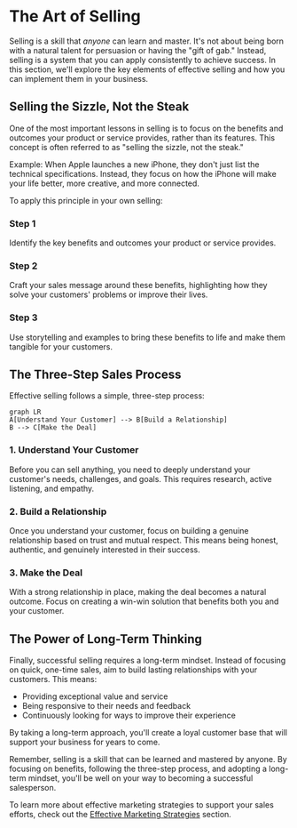 
# The Art of Selling

Selling is a skill that *anyone* can learn and master. It's not about being born with a natural talent for persuasion or having the "gift of gab." Instead, selling is a system that you can apply consistently to achieve success. In this section, we'll explore the key elements of effective selling and how you can implement them in your business.

## Selling the Sizzle, Not the Steak

One of the most important lessons in selling is to focus on the benefits and outcomes your product or service provides, rather than its features. This concept is often referred to as "selling the sizzle, not the steak."

<Callout>
Example: When Apple launches a new iPhone, they don't just list the technical specifications. Instead, they focus on how the iPhone will make your life better, more creative, and more connected.
</Callout>

To apply this principle in your own selling:

<Steps>

### Step 1
Identify the key benefits and outcomes your product or service provides.

### Step 2 
Craft your sales message around these benefits, highlighting how they solve your customers' problems or improve their lives.

### Step 3
Use storytelling and examples to bring these benefits to life and make them tangible for your customers.
</Steps>

## The Three-Step Sales Process

Effective selling follows a simple, three-step process:

```mermaid
graph LR
A[Understand Your Customer] --> B[Build a Relationship]
B --> C[Make the Deal]
```

### 1. Understand Your Customer
Before you can sell anything, you need to deeply understand your customer's needs, challenges, and goals. This requires research, active listening, and empathy.

### 2. Build a Relationship
Once you understand your customer, focus on building a genuine relationship based on trust and mutual respect. This means being honest, authentic, and genuinely interested in their success.

### 3. Make the Deal
With a strong relationship in place, making the deal becomes a natural outcome. Focus on creating a win-win solution that benefits both you and your customer.

## The Power of Long-Term Thinking

Finally, successful selling requires a long-term mindset. Instead of focusing on quick, one-time sales, aim to build lasting relationships with your customers. This means:

- Providing exceptional value and service
- Being responsive to their needs and feedback
- Continuously looking for ways to improve their experience

By taking a long-term approach, you'll create a loyal customer base that will support your business for years to come.

<Callout>
Remember, selling is a skill that can be learned and mastered by anyone. By focusing on benefits, following the three-step process, and adopting a long-term mindset, you'll be well on your way to becoming a successful salesperson.
</Callout>

To learn more about effective marketing strategies to support your sales efforts, check out the [Effective Marketing Strategies](/sales-and-marketing/effective-marketing-strategies) section.